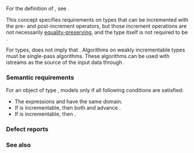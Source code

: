 {{cpp/title|weakly_incrementable}}
{{cpp/iterator/navbar}}
{{dcl begin}}
{{dcl header|iterator|since=c++20}}
{{dcl|since=c++20|1=
template&lt; class I &gt;
    concept weakly_incrementable =
        std::movable&lt;I&gt; &amp;&amp;
        requires(I i) {
            typename std::iter_difference_t&lt;I&gt;;
            requires /*is-signed-integer-like*/&lt;std::iter_difference_t&lt;I&gt;&gt;;
            { ++i } -&gt; std::same_as&lt;I&amp;&gt;; // not required to be equality-preserving
            i++;                         // not required to be equality-preserving
        };
}}
{{dcl end}}

For the definition of {{c/core|/*is-signed-integer-like*/}}, see {{rlpi|is-integer-like}}{{sep}}.

This concept specifies requirements on types that can be incremented with the pre- and post-increment operators, but those increment operations are not necessarily [[cpp/concepts#Equality preservation|equality-preserving]], and the type itself is not required to be {{lc|std::equality_comparable}}.

For {{tt|std::weakly_incrementable}} types, {{c|1=a == b}} does not imply that {{c|1=++a == ++b}}.  Algorithms on weakly incrementable types must be single-pass algorithms. These algorithms can be used with istreams as the source of the input data through {{lc|std::istream_iterator}}.

===Semantic requirements===
For an object {{c|i}} of type {{tt|I}}, {{tt|I}} models {{tt|std::weakly_incrementable}} only if all following conditions are satisfied:
* The expressions {{c|++i}} and {{c|i++}} have the same domain.
* If {{c|i}} is incrementable, then both {{c|++i}} and {{c|i++}} advance {{c|i}}.
* If {{c|i}} is incrementable, then {{c|1=std::addressof(++i) == std::addressof(i)}}.

===Defect reports===
{{dr list begin}}
{{dr list item|paper=P2325R3|std=C++20|before={{lconcept|default_initializable}} was required|after=not required}}
{{dr list end}}

===See also===
{{dsc begin}}
{{dsc inc|cpp/iterator/dsc incrementable}}
{{dsc end}}

{{langlinks|de|es|ja|ru|zh}}